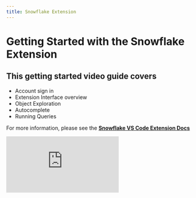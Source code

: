 ```yaml
---
title: Snowflake Extension
---
```

# Getting Started with the Snowflake Extension

## This getting started video guide covers

- Account sign in
- Extension Interface overview
- Object Exploration
- Autocomplete
- Running Queries

For more information, please see the **[Snowflake VS Code Extension Docs](https://docs.snowflake.com/en/user-guide/vscode-ext)**

<div style={{ position: 'relative', paddingBottom: '56.25%', height: 0 }}>
  <iframe
    src="https://www.loom.com/embed/96272782ea2b4639b8372a0ec85c9268?sid=68867e61-005a-4a6a-9863-0fb3728ef6c2"
    frameBorder="0"
    webkitAllowFullScreen
    mozAllowFullScreen
    allowFullScreen
    style={{ position: 'absolute', top: 0, left: 0, width: '100%', height: '100%' }}
  />
</div>
